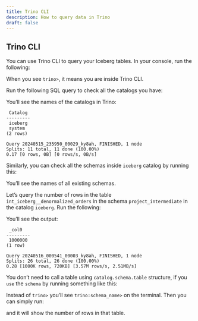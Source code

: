 ```yaml
---
title: Trino CLI
description: How to query data in Trino
draft: false
---
```


## Trino CLI

You can use Trino CLI to query your Iceberg tables. In your console, run the following:

<BashCode code="docker exec -it trino trino" client:load />


When you see `trino>`, it means you are inside Trino CLI.

Run the following SQL query to check all the catalogs you have:

<BashCode code="show catalogs;" client:load />


You’ll see the names of the catalogs in Trino:

```plaintext
 Catalog 
---------
 iceberg 
 system  
(2 rows)

Query 20240515_235950_00029_ky8ah, FINISHED, 1 node
Splits: 11 total, 11 done (100.00%)
0.17 [0 rows, 0B] [0 rows/s, 0B/s]
```

Similarly, you can check all the schemas inside `iceberg` catalog by running this:

<BashCode code="show schemas in iceberg;" client:load />

You’ll see the names of all existing schemas.

Let’s query the number of rows in the table `int_iceberg__denormalized_orders` in the schema `project_intermediate` in the catalog `iceberg`. Run the following:

<BashCode code="select count(*) from iceberg.project_intermediate.int_iceberg__denormalized_orders;" client:load />


You’ll see the output:

```plaintext
 _col0  
---------
 1000000 
(1 row)

Query 20240516_000541_00003_ky8ah, FINISHED, 1 node
Splits: 26 total, 26 done (100.00%)
0.28 [1000K rows, 720KB] [3.57M rows/s, 2.51MB/s]
```
You don’t need to call a table using `catalog.schema.table` structure, if you `use` the `schema` by running something like this:

<BashCode code="use iceberg.project_marts;" client:load />


Instead of `trino>` you’ll see `trino:schema_name>` on the terminal. Then you can simply run:

<BashCode code="select count(*) from marts_iceberg__general;" client:load />

and it will show the number of rows in that table.